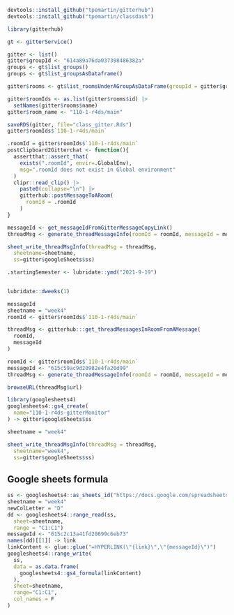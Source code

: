 
```r
devtools::install_github("tpemartin/gitterhub")
devtools::install_github("tpemartin/classdash")
```


```r
library(gitterhub)
```

```r
gt <- gitterService()
```


```r
gitter <- list()
gitter$groupId <- "614a89a76da037398486382a"
groups <- gt$list_groups()
groups <- gt$list_groupsAsDataframe() 

gitter$rooms <- gt$list_roomsUnderAGroupAsDataFrame(groupId = gitter$groupId)

gitter$roomIds <- as.list(gitter$rooms$id) |>
  setNames(gitter$rooms$name)
gitter$room_name <- "110-1-r4ds/main"

saveRDS(gitter, file="class_gitter.Rds")
gitter$roomIds$`110-1-r4ds/main`
```

```r
.roomId = gitter$roomIds$`110-1-r4ds/main`
postClipboard2Gitterchat <- function(){
  assertthat::assert_that(
    exists(".roomId", envir=.GlobalEnv),
    msg=".roomId does not exist in Global environment"
  )
  clipr::read_clip() |>
    paste0(collapse="\n") |>
    gitterhub::postMessageToARoom(
      roomId = .roomId
    )
}
```

```r
messageId <- get_messageIdFromGitterMessageCopyLink()
threadMsg <- generate_threadMessageInfo(roomId = roomId, messageId = messageId)

sheet_write_threadMsgInfo(threadMsg = threadMsg,
  sheetname=sheetname,
  ss=gitter$googleSheets$ss)
```

```r
.startingSemester <- lubridate::ymd("2021-9-19")
 


```

```r
lubridate::dweeks(1)
```


```r
messageId
sheetname = "week4"
roomId <- gitter$roomIds$`110-1-r4ds/main`
```


```r
threadMsg <- gitterhub:::get_threadMessagesInRoomFromAMessage(
  roomId,
  messageId
)

```

```r
roomId <- gitter$roomIds$`110-1-r4ds/main`
messageId <- "615c59ac9d20982e4fa20d99"
threadMsg <- generate_threadMessageInfo(roomId = roomId, messageId = messageId)

browseURL(threadMsg$url)
```


```r
library(googlesheets4)
googlesheets4::gs4_create(
  name="110-1-r4ds-gitterMonitor"
) -> gitter$googleSheets$ss
```

```r
sheetname = "week4"

sheet_write_threadMsgInfo(threadMsg = threadMsg,
  sheetname="week4",
  ss=gitter$googleSheets$ss)


```

## Google sheets formula

```r
ss <- googlesheets4::as_sheets_id("https://docs.google.com/spreadsheets/d/1LSjsiUQ3WHoWa-2767y_fs3qSwS9GDnxQlF5Hq6VJ0c/edit#gid=1129935409")
sheetname = "week4"
newColLetter = "D"
dd <- googlesheets4::range_read(ss,
  sheet=sheetname,
  range = "C1:C1")
messageId <- "615c2c13a41fd20699c6eb73"
names(dd)[[1]] -> link
linkContent <- glue::glue("=HYPERLINK(\"{link}\",\"{messageId}\")")
googlesheets4::range_write(
  ss,
  data = as.data.frame(
    googlesheets4::gs4_formula(linkContent)
  ),
  sheet=sheetname,
  range="C1:C1",
  col_names = F
)
```

